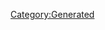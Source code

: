 {{Database/Music/MusicInfo
 |ID=77
 |Cov=75
 |Cd=10
 |Nam=75
 |Div=75
 |Ma=1
 |SerieId=2
 |SerieLogoId=2
 |WavId=75
 |VariationId=0
 |Dsc=75
 |Strt=10
 |ValkyrieBattle=1
 |ValkyrieIntro=1
 |ValkyrieIntroSky=1
 |DivaSolo=1
 |DivaMulti=1
 |Exp=1
}}
[[Category:Generated]]
